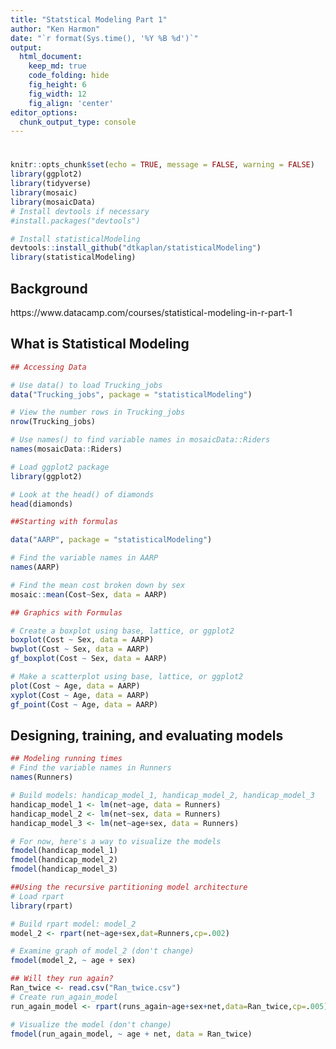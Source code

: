 ```yaml
---
title: "Statstical Modeling Part 1"
author: "Ken Harmon"
date: "`r format(Sys.time(), '%Y %B %d')`"
output:
  html_document:  
    keep_md: true
    code_folding: hide
    fig_height: 6
    fig_width: 12
    fig_align: 'center'
editor_options: 
  chunk_output_type: console
---
```


# {.tabset .tabset-fade}

```r
knitr::opts_chunk$set(echo = TRUE, message = FALSE, warning = FALSE)
library(ggplot2)
library(tidyverse)
library(mosaic)
library(mosaicData)
# Install devtools if necessary
#install.packages("devtools")

# Install statisticalModeling
devtools::install_github("dtkaplan/statisticalModeling")
library(statisticalModeling)
```

## Background

https://www.datacamp.com/courses/statistical-modeling-in-r-part-1

## What is Statistical Modeling

```r
## Accessing Data

# Use data() to load Trucking_jobs
data("Trucking_jobs", package = "statisticalModeling")

# View the number rows in Trucking_jobs
nrow(Trucking_jobs)

# Use names() to find variable names in mosaicData::Riders
names(mosaicData::Riders)

# Load ggplot2 package
library(ggplot2)

# Look at the head() of diamonds
head(diamonds)

##Starting with formulas

data("AARP", package = "statisticalModeling")

# Find the variable names in AARP
names(AARP)

# Find the mean cost broken down by sex
mosaic::mean(Cost~Sex, data = AARP)

## Graphics with Formulas

# Create a boxplot using base, lattice, or ggplot2
boxplot(Cost ~ Sex, data = AARP)
bwplot(Cost ~ Sex, data = AARP)
gf_boxplot(Cost ~ Sex, data = AARP)

# Make a scatterplot using base, lattice, or ggplot2
plot(Cost ~ Age, data = AARP)
xyplot(Cost ~ Age, data = AARP)
gf_point(Cost ~ Age, data = AARP)


```

## Designing, training, and evaluating models

```r
## Modeling running times
# Find the variable names in Runners 
names(Runners)

# Build models: handicap_model_1, handicap_model_2, handicap_model_3 
handicap_model_1 <- lm(net~age, data = Runners)
handicap_model_2 <- lm(net~sex, data = Runners)
handicap_model_3 <- lm(net~age+sex, data = Runners)

# For now, here's a way to visualize the models
fmodel(handicap_model_1)
fmodel(handicap_model_2)
fmodel(handicap_model_3)

##Using the recursive partitioning model architecture
# Load rpart
library(rpart)

# Build rpart model: model_2
model_2 <- rpart(net~age+sex,dat=Runners,cp=.002)

# Examine graph of model_2 (don't change)
fmodel(model_2, ~ age + sex)

## Will they run again?
Ran_twice <- read.csv("Ran_twice.csv")
# Create run_again_model
run_again_model <- rpart(runs_again~age+sex+net,data=Ran_twice,cp=.005)

# Visualize the model (don't change)
fmodel(run_again_model, ~ age + net, data = Ran_twice)
```

